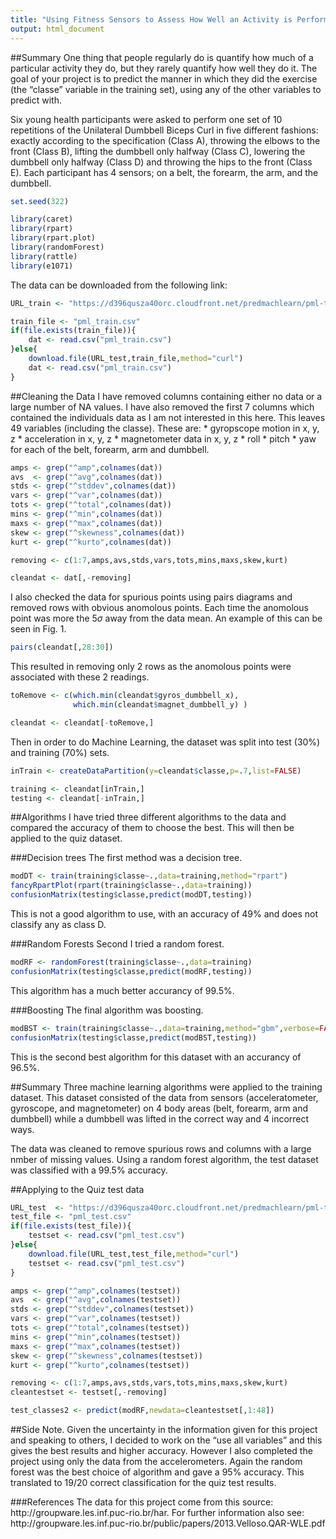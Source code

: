 ```yaml
---
title: "Using Fitness Sensors to Assess How Well an Activity is Performed"
output: html_document
---
```

##Summary
One thing that people regularly do is quantify how much of a particular activity they do, but they rarely quantify how well they do it. The goal of your project is to predict the manner in which they did the exercise (the "classe" variable in the training set), using any of the other variables to predict with. 

Six young health participants were asked to perform one set of 10 repetitions of the Unilateral Dumbbell Biceps Curl in five different fashions: exactly according to the specification (Class A), throwing the elbows to the front (Class B), lifting the dumbbell only halfway (Class C), lowering the dumbbell only halfway (Class D) and throwing the hips to the front (Class E). Each participant has 4 sensors; on a belt, the forearm, the arm, and the dumbbell. 

```r
set.seed(322)

library(caret)
library(rpart)
library(rpart.plot)
library(randomForest)
library(rattle)
library(e1071)
```

The data can be downloaded from the following link:

```r
URL_train <- "https://d396qusza40orc.cloudfront.net/predmachlearn/pml-training.csv"

train_file <- "pml_train.csv"
if(file.exists(train_file)){
    dat <- read.csv("pml_train.csv")
}else{
    download.file(URL_test,train_file,method="curl")
    dat <- read.csv("pml_train.csv")
}

```

##Cleaning the Data
I have removed columns containing either no data or a large number of NA values. I have also removed the first 7 columns which contained the individuals data as I am not interested in this here. This leaves 49 variables (including the classe). These are:
* gyropscope motion in x, y, z
* acceleration in x, y, z
* magnetometer data in x, y, z
* roll
* pitch
* yaw
for each of the belt, forearm, arm and dumbbell.

```r
amps <- grep("^amp",colnames(dat))
avs  <- grep("^avg",colnames(dat))
stds <- grep("^stddev",colnames(dat))
vars <- grep("^var",colnames(dat))
tots <- grep("^total",colnames(dat))
mins <- grep("^min",colnames(dat))
maxs <- grep("^max",colnames(dat))
skew <- grep("^skewness",colnames(dat))
kurt <- grep("^kurto",colnames(dat))

removing <- c(1:7,amps,avs,stds,vars,tots,mins,maxs,skew,kurt)

cleandat <- dat[,-removing]
```

I also checked the data for spurious points using pairs diagrams and removed rows with obvious anomolous points. Each time the anomolous point was more the 5$\sigma$ away from the data mean. An example of this can be seen in Fig. 1. 
```r
pairs(cleandat[,28:30])

```
This resulted in removing only 2 rows as the anomolous points were associated with these 2 readings.
```r
toRemove <- c(which.min(cleandat$gyros_dumbbell_x),
              which.min(cleandat$magnet_dumbbell_y) )

cleandat <- cleandat[-toRemove,]

```

Then in order to do Machine Learning, the dataset was split into test (30%) and training (70%) sets.

```r
inTrain <- createDataPartition(y=cleandat$classe,p=.7,list=FALSE)

training <- cleandat[inTrain,]
testing <- cleandat[-inTrain,]
```


##Algorithms
I have tried three different algorithms to the data and compared the accuracy of them to choose the best. This will then be applied to the quiz dataset.

###Decision trees
The first method was a decision tree.
```r
modDT <- train(training$classe~.,data=training,method="rpart")
fancyRpartPlot(rpart(training$classe~.,data=training))
confusionMatrix(testing$classe,predict(modDT,testing))
```
This is not a good algorithm to use, with an accuracy of 49% and does not classify any as class D. 


###Random Forests
Second I tried a random forest. 
```r
modRF <- randomForest(training$classe~.,data=training)
confusionMatrix(testing$classe,predict(modRF,testing))
```
This algorithm has a much better accurancy of 99.5%.

###Boosting
The final algorithm was boosting.
```r
modBST <- train(training$classe~.,data=training,method="gbm",verbose=FALSE)
confusionMatrix(testing$classe,predict(modBST,testing))
```
This is the second best algorithm for this dataset with an accurancy of 96.5%. 

##Summary
Three machine learning algorithms were applied to the training dataset. This dataset consisted of the data from sensors (acceleratometer, gyroscope, and magnetometer) on 4 body areas (belt, forearm, arm and dumbbell) while a dumbbell was lifted in the correct way and 4 incorrect ways.

The data was cleaned to remove spurious rows and columns with a large nmber of missing values.
Using a random forest algorithm, the test dataset was classified with a 99.5% accuracy.


##Applying to the Quiz test data
```r
URL_test  <- "https://d396qusza40orc.cloudfront.net/predmachlearn/pml-testing.csv"
test_file <- "pml_test.csv"
if(file.exists(test_file)){
    testset <- read.csv("pml_test.csv")
}else{
    download.file(URL_test,test_file,method="curl")
    testset <- read.csv("pml_test.csv")
}

amps <- grep("^amp",colnames(testset))
avs  <- grep("^avg",colnames(testset))
stds <- grep("^stddev",colnames(testset))
vars <- grep("^var",colnames(testset))
tots <- grep("^total",colnames(testset))
mins <- grep("^min",colnames(testset))
maxs <- grep("^max",colnames(testset))
skew <- grep("^skewness",colnames(testset))
kurt <- grep("^kurto",colnames(testset))

removing <- c(1:7,amps,avs,stds,vars,tots,mins,maxs,skew,kurt)
cleantestset <- testset[,-removing]

test_classes2 <- predict(modRF,newdata=cleantestset[,1:48])

```
##Side Note.
Given the uncertainty in the information given for this project and speaking to others, I decided to work on the "use all variables" and this gives the best results and higher accuracy. However I also completed the project using only the data from the accelerometers. Again the random forest was the best choice of algorithm and gave a 95% accuracy. This translated to 19/20 correct classification for the quiz test results. 


###References
The data for this project come from this source: http://groupware.les.inf.puc-rio.br/har. 
For further information also see:
http://groupware.les.inf.puc-rio.br/public/papers/2013.Velloso.QAR-WLE.pdf